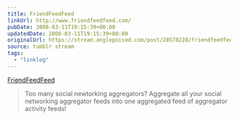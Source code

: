 ```yaml
---
title: FriendFeedFeed
linkUrl: http://www.friendfeedfeed.com/
pubDate: 2008-03-11T19:15:39+00:00
updatedDate: 2008-03-11T19:15:39+00:00
originalUrl: https://stream.anglepoised.com/post/28578228/friendfeedfeed
source: tumblr stream
tags:
  - "linklog"
---
```


[FriendFeedFeed][1]

> Too many social newtorking aggregators? Aggregate all your social networking aggregator feeds into one aggregated feed of aggregator activity feeds!

[1]: http://www.friendfeedfeed.com/
